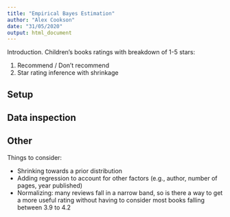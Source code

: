 ```yaml
---
title: "Empirical Bayes Estimation"
author: "Alex Cookson"
date: "31/05/2020"
output: html_document
---
```


Introduction. Children's books ratings with breakdown of 1-5 stars:

1. Recommend / Don't recommend
2. Star rating inference with shrinkage


## Setup


## Data inspection


## Other

Things to consider:

- Shrinking towards a prior distribution
- Adding regression to account for other factors (e.g., author, number of pages, year published)
- Normalizing: many reviews fall in a narrow band, so is there a way to get a more useful rating without having to consider most books falling between 3.9 to 4.2